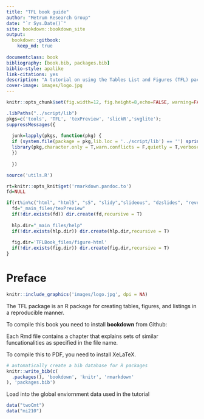 ```yaml
--- 
title: "TFL book guide"
author: "Metrum Research Group"
date: "`r Sys.Date()`"
site: bookdown::bookdown_site
output: 
  bookdown::gitbook:
    keep_md: true
  
documentclass: book
bibliography: [book.bib, packages.bib]
biblio-style: apalike
link-citations: yes
description: "A tutorial on using the Tables List and Figures (TFL) package"
cover-image: images/logo.jpg
---
```

```r
knitr::opts_chunk$set(fig.width=12, fig.height=8,echo=FALSE, warning=FALSE, message=FALSE)

.libPaths("../script/lib")
pkgs=c('tools', 'TFL', 'texPreview', 'slickR','svglite');
suppressMessages({
  
  junk=lapply(pkgs, function(pkg) {
  if (system.file(package = pkg,lib.loc = '../script/lib') == '') sprintf('%s: missing',pkg)
  library(pkg,character.only = T,warn.conflicts = F,quietly = T,verbose = F)
  })
  
  })

source('utils.R')

rt=knitr::opts_knit$get('rmarkdown.pandoc.to')
fd=NULL 

if(rt%in%c("html", "html5", "s5", "slidy","slideous", "dzslides", "revealjs","md")){
  fd="_main_files/texPreview"
  if(!dir.exists(fd)) dir.create(fd,recursive = T)
  
  hlp.dir="_main_files/help"
  if(!dir.exists(hlp.dir)) dir.create(hlp.dir,recursive = T)
  
  fig.dir='TFLBook_files/figure-html'
  if(!dir.exists(fig.dir)) dir.create(fig.dir,recursive = T)
}
```

# Preface {-}

```r
knitr::include_graphics('images/logo.jpg', dpi = NA)
```


The TFL package is an R package for creating tables, figures, and listings in a reproducible manner.

To compile this book you need to install **bookdown** from Github:

<!---
```r
devtools::install_github("rstudio/bookdown")
```
--->

Each Rmd file contains a chapter that explains sets of similar funcationalities as specified in the file name.

To compile this to PDF, you need to install XeLaTeX.

```r
# automatically create a bib database for R packages
knitr::write_bib(c(
  .packages(), 'bookdown', 'knitr', 'rmarkdown'
), 'packages.bib')
```


Load into the global enviornment data used in the tutorial
```r
data("twoCmt")
data("mi210")
```